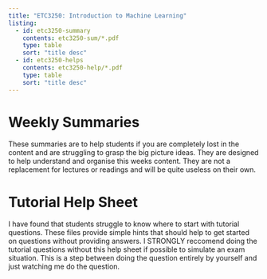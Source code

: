 ```yaml
---
title: "ETC3250: Introduction to Machine Learning"
listing:
  - id: etc3250-summary
    contents: etc3250-sum/*.pdf
    type: table
    sort: "title desc"
  - id: etc3250-helps
    contents: etc3250-help/*.pdf
    type: table
    sort: "title desc"
---
```


# Weekly Summaries
These summaries are to help students if you are completely lost in the content and are struggling to grasp the big picture ideas. They are designed to help understand and organise this weeks content. They are not a replacement for lectures or readings and will be quite useless on their own.

::: {#etc3250-summary}
:::

# Tutorial Help Sheet
I have found that students struggle to know where to start with tutorial questions. These files provide simple hints that should help to get started on questions without providing answers. I STRONGLY reccomend doing the tutorial questions without this help sheet if possible to simulate an exam situation. This is a step between doing the question entirely by yourself and just watching me do the question.

::: {#etc3250-help}
:::
